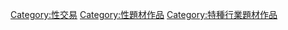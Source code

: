 [[Category:性交易|Category:性交易]]
[[Category:性題材作品|Category:性題材作品]]
[[Category:特種行業題材作品|Category:特種行業題材作品]]